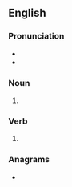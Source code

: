 ==English==

===Pronunciation===
* {{IPA|en|/ɡʌlps/}}
* {{rhymes|en|ʌlps|s=1}}

===Noun===
{{head|en|noun form}}

# {{plural of|en|gulp}}

===Verb===
{{head|en|verb form}}

# {{en-third-person singular of|gulp}}

===Anagrams===
* {{anagrams|en|a=glpsu|plugs}}